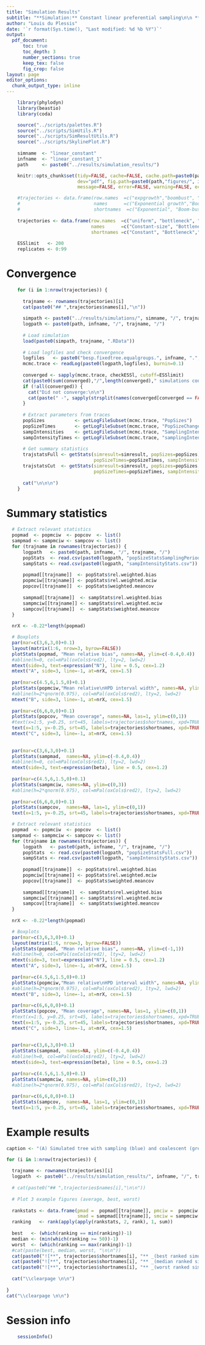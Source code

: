 ```yaml
---
title: "Simulation Results"
subtitle: "**Simulation:** Constant linear preferential sampling\n\n **Inference:** BESP _(24 epochs -- frequency-defined)_"
author: "Louis du Plessis"
date: '`r format(Sys.time(), "Last modified: %d %b %Y")`'
output:
  pdf_document:
      toc: true
      toc_depth: 3
      number_sections: true
      keep_tex: false
      fig_crop: false
layout: page
editor_options: 
  chunk_output_type: inline
---
```


  
  
```r

    library(phylodyn)
    library(beastio)
    library(coda)

    source("../scripts/palettes.R")
    source("../scripts/SimUtils.R")
    source("../scripts/SimResultUtils.R")
    source("../scripts/SkylinePlot.R")
    
    simname  <- "linear_constant"
    infname  <- "linear_constant_1"
    path     <- paste0("../results/simulation_results/")

    knitr::opts_chunk$set(tidy=FALSE, cache=FALSE, cache.path=paste0(path,"cache/", infname, "/"),
                          dev="pdf", fig.path=paste0(path,"figures/", infname, "-"), 
                          message=FALSE, error=FALSE, warning=FALSE, echo=FALSE, results='hide')

    #trajectories <- data.frame(row.names  =c("expgrowth","boombust", "bottleneck", "uniform","cyclic","logistic" ),
    #                           names      =c("Exponential growth","Boom-bust", "Bottleneck", "Uniform","Cyclical exponential growth","Cyclical logistic growth"),
    #                           shortnames  =c("Exponential", "Boom-bust", "Bottleneck", "Uniform", "Cyclic","Logistic" ))
    
    trajectories <- data.frame(row.names  =c("uniform", "bottleneck", "boombust","cyclic","logistic" ),
                               names      =c("Constant-size", "Bottleneck","Boom-bust", "Cyclical boom-bust","Logistic growth and decline"),
                               shortnames =c("Constant", "Bottleneck","Boom-bust", "Cyclical","Logistic" ))
    
    ESSlimit   <- 200
    replicates <- 0:99

```



# Convergence

```r

    for (i in 1:nrow(trajectories)) {       
        
      trajname <- rownames(trajectories)[i]         
      cat(paste0("## ",trajectories$names[i],"\n"))   
       
      simpath <- paste0("../results/simulations/", simname, "/", trajname, "/") 
      logpath <- paste0(path, infname, "/", trajname, "/")  
      
      # Load simulation        
      load(paste0(simpath, trajname, ".RData")) 
            
      # Load logfiles and check convergence
      logfiles   <- paste0("besp.fixedtree.equalgroups.", infname, ".", trajname, ".T", replicates, ".log")
      mcmc.trace <- readLog(paste0(logpath,logfiles), burnin=0.1)
         
      converged <- sapply(mcmc.trace, checkESSl, cutoff=ESSlimit)
      cat(paste0(sum(converged),"/",length(converged)," simulations converged with ESS of all parameters > ", ESSlimit, ".\n\n"))
      if (!all(converged)) {
        cat("Did not converge:\n\n")       
        cat(paste(" -", sapply(strsplit(names(converged[converged == FALSE]), "/"), function(x) x[length(x)]), "\n"))
      }
        
      # Extract parameters from traces
      popSizes           <- getLogFileSubset(mcmc.trace, "PopSizes")   
      popSizeTimes       <- getLogFileSubset(mcmc.trace, "PopSizeChangeTimes")[1, ]
      sampIntensities    <- getLogFileSubset(mcmc.trace, "SamplingIntensity")
      sampIntensityTimes <- getLogFileSubset(mcmc.trace, "samplingIntensityChangeTimes")[1, ]
         
      # Get summary statistics
      trajstatsFull <- getStats(simresult=simresult, popSizes=popSizes, sampIntensities=sampIntensities, 
                                popSizeTimes=popSizeTimes, sampIntensityTimes=sampIntensityTimes, outputPath=logpath, cutPopSizes=FALSE)
      trajstatsCut  <- getStats(simresult=simresult, popSizes=popSizes, sampIntensities=sampIntensities, 
                                popSizeTimes=popSizeTimes, sampIntensityTimes=sampIntensityTimes, outputPath=logpath, cutPopSizes=TRUE, plotResults=FALSE)
      
      cat("\n\n\n")
    }  


```


# Summary statistics

```r

  # Extract relevant statistics  
  popmad  <- popmciw  <- popcov  <- list()    
  sampmad <- sampmciw <- sampcov <- list()  
  for (trajname in rownames(trajectories)) {
      logpath   <- paste0(path, infname, "/", trajname, "/")
      popStats  <- read.csv(paste0(logpath, "popSizeStatsSamplingPeriod.csv"))
      sampStats <- read.csv(paste0(logpath, "sampIntensityStats.csv"))
    
      popmad[[trajname]]  <- popStats$rel.weighted.bias
      popmciw[[trajname]] <- popStats$rel.weighted.mciw
      popcov[[trajname]]  <- popStats$weighted.meancov  
         
      sampmad[[trajname]]  <- sampStats$rel.weighted.bias
      sampmciw[[trajname]] <- sampStats$rel.weighted.mciw
      sampcov[[trajname]]  <- sampStats$weighted.meancov 
  }
  
  nrX <- -0.22*length(popmad)

  # Boxplots    
  par(mar=c(3,6,3,0)+0.1) 
  layout(matrix(1:6, nrow=3, byrow=FALSE))
  plotStats(popmad, "Mean relative bias", names=NA, ylim=c(-0.4,0.4))
  #abline(h=0, col=mPal(oxCols$red2), lty=2, lwd=2)
  mtext(side=3, text=expression("N"), line = 0.5, cex=1.2)
  mtext("A", side=3, line=-1, at=nrX, cex=1.5)
  
  par(mar=c(4.5,6,1.5,0)+0.1) 
  plotStats(popmciw,"Mean relative\nHPD interval width", names=NA, ylim=c(0,3))
  #abline(h=2*qnorm(0.975), col=mPal(oxCols$red2), lty=2, lwd=2)
  mtext("B", side=3, line=-1, at=nrX, cex=1.5)
  
  par(mar=c(6,6,0,0)+0.1) 
  plotStats(popcov, "Mean coverage", names=NA, las=1, ylim=c(0,1)) 
  #text(x=1:5, y=0.25, srt=45, labels=trajectories$shortnames, xpd=TRUE, cex=1.2)
  text(x=1:5, y=-0.25, srt=45, labels=trajectories$shortnames, xpd=TRUE, cex=1.2)
  mtext("C", side=3, line=-1, at=nrX, cex=1.5)
  
  
  par(mar=c(3,6,3,0)+0.1) 
  plotStats(sampmad,  names=NA, ylim=c(-0.4,0.4))
  #abline(h=0, col=mPal(oxCols$red2), lty=2, lwd=2)
  mtext(side=3, text=expression(beta), line = 0.5, cex=1.2)
  
  par(mar=c(4.5,6,1.5,0)+0.1) 
  plotStats(sampmciw, names=NA, ylim=c(0,3))
  #abline(h=2*qnorm(0.975), col=mPal(oxCols$red2), lty=2, lwd=2)
  
  par(mar=c(6,6,0,0)+0.1) 
  plotStats(sampcov,  names=NA, las=1, ylim=c(0,1))
  text(x=1:5, y=-0.25, srt=45, labels=trajectories$shortnames, xpd=TRUE, cex=1.2)

```


```r

  # Extract relevant statistics  
  popmad  <- popmciw  <- popcov  <- list()    
  sampmad <- sampmciw <- sampcov <- list()  
  for (trajname in rownames(trajectories)) {
      logpath   <- paste0(path, infname, "/", trajname, "/")
      popStats  <- read.csv(paste0(logpath, "popSizeStatsFull.csv"))
      sampStats <- read.csv(paste0(logpath, "sampIntensityStats.csv"))
    
      popmad[[trajname]]  <- popStats$rel.weighted.bias
      popmciw[[trajname]] <- popStats$rel.weighted.mciw
      popcov[[trajname]]  <- popStats$weighted.meancov  
         
      sampmad[[trajname]]  <- sampStats$rel.weighted.bias
      sampmciw[[trajname]] <- sampStats$rel.weighted.mciw
      sampcov[[trajname]]  <- sampStats$weighted.meancov 
  }
  
  nrX <- -0.22*length(popmad)

  # Boxplots    
  par(mar=c(3,6,3,0)+0.1) 
  layout(matrix(1:6, nrow=3, byrow=FALSE))
  plotStats(popmad, "Mean relative bias", names=NA, ylim=c(-1,1))
  #abline(h=0, col=mPal(oxCols$red2), lty=2, lwd=2)
  mtext(side=3, text=expression("N"), line = 0.5, cex=1.2)
  mtext("A", side=3, line=-1, at=nrX, cex=1.5)
  
  par(mar=c(4.5,6,1.5,0)+0.1) 
  plotStats(popmciw,"Mean relative\nHPD interval width", names=NA, ylim=c(0,4))
  #abline(h=2*qnorm(0.975), col=mPal(oxCols$red2), lty=2, lwd=2)
  mtext("B", side=3, line=-1, at=nrX, cex=1.5)
  
  par(mar=c(6,6,0,0)+0.1) 
  plotStats(popcov, "Mean coverage", names=NA, las=1, ylim=c(0,1)) 
  #text(x=1:5, y=0.25, srt=45, labels=trajectories$shortnames, xpd=TRUE, cex=1.2)
  text(x=1:5, y=-0.25, srt=45, labels=trajectories$shortnames, xpd=TRUE, cex=1.2)
  mtext("C", side=3, line=-1, at=nrX, cex=1.5)
  
  
  par(mar=c(3,6,3,0)+0.1) 
  plotStats(sampmad,  names=NA, ylim=c(-0.4,0.4))
  #abline(h=0, col=mPal(oxCols$red2), lty=2, lwd=2)
  mtext(side=3, text=expression(beta), line = 0.5, cex=1.2)
  
  par(mar=c(4.5,6,1.5,0)+0.1) 
  plotStats(sampmciw, names=NA, ylim=c(0,3))
  #abline(h=2*qnorm(0.975), col=mPal(oxCols$red2), lty=2, lwd=2)
  
  par(mar=c(6,6,0,0)+0.1) 
  plotStats(sampcov,  names=NA, las=1, ylim=c(0,1))
  text(x=1:5, y=-0.25, srt=45, labels=trajectories$shortnames, xpd=TRUE, cex=1.2)

```

\clearpage



# Example results

```r

caption <- "(A) Simulated tree with sampling (blue) and coalescent (grey) events. (B) Median (solid black line) and HPD intervals (shaded areas) for the N-estimates between the most recent and most ancient samples. The dashed green line shows the true N-trajectory used to simulate the tree and the red line the harmonic mean of the true N during each segment.	(C) Median (solid black line) and HPD intervals (shaded areas) for the sampling intensity (beta) estimates for each epoch. The red line shows the true beta used to simulate the tree."

for (i in 1:nrow(trajectories)) {  
  
  trajname <- rownames(trajectories)[i]
  logpath  <- paste0("../results/simulation_results/", infname, "/", trajname, "/")
  
  # cat(paste0("## ",trajectories$names[i],"\n\n"))     
  
  # Plot 3 example figures (average, best, worst)
  
  rankstats <- data.frame(pmad =  popmad[[trajname]], pmciw =  popmciw[[trajname]], pcov = (1- popcov[[trajname]]),
                          smad = sampmad[[trajname]], smciw = sampmciw[[trajname]], scov = (1-sampcov[[trajname]]))
  ranking   <- rank(apply(apply(rankstats, 2, rank), 1, sum))
  
  best   <- (which(ranking == min(ranking))-1)
  median <- (min(which(ranking >= 50))-1)
  worst  <- (which(ranking == max(ranking))-1)
  #cat(paste(best, median, worst, "\n\n"))
  cat(paste0("![**", trajectories$shortnames[i], "** _(best ranked simulation, replicate ",best,")_: ",caption,"](",   logpath, "figures-short-log/besp.fixedtree.equalgroups.", infname, ".", trajname,".T", best, ".pdf){width=90%}\n\n"))
  cat(paste0("![**", trajectories$shortnames[i], "** _(median ranked simulation, replicate ",median,")_: ",caption,"](", logpath, "figures-short-log/besp.fixedtree.equalgroups.", infname, ".", trajname,".T", median, ".pdf){width=90%}\n\n"))
  cat(paste0("![**", trajectories$shortnames[i], "** _(worst ranked simulation, replicate ",worst,")_: ",caption,"](",  logpath, "figures-short-log/besp.fixedtree.equalgroups.", infname, ".", trajname,".T", worst, ".pdf){width=90%}\n\n"))
  
  cat("\\clearpage \n\n")
  
}
cat("\\clearpage \n\n")

```



# Session info

```r
    sessionInfo()
```